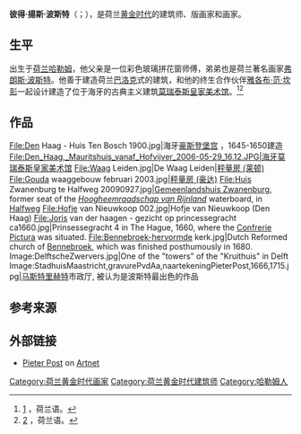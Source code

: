 {{expand|time=2016-05-16T02:14:30+00:00}}
{{Infobox architect
|name                =彼得·揚斯·波斯特<br>Peter Jansz Post
|native_name          = 
|image                = 
|image_size           = 
|caption              = 
|nationality          = 
|birth_date           = {{birth date|1608|5|1|}}
|birth_place          = [[荷兰共和国|荷兰共和国]][[哈勒姆|哈勒姆]]
|death_date           = {{death date and age|1669|5|8|1596|2|2|df=y}}
|death_place          = 荷蘭共和國[[海牙|海牙]]
|alma_mater           =
|practice             = 
|significant_buildings= [[莫瑞泰斯皇家美术馆|莫瑞泰斯皇家美术馆]]<br>[[豪斯登堡宫|豪斯登堡宫]]
|significant_projects = 
|significant_design   = 
|awards               = 
}}
'''彼得·揚斯·波斯特'''（{{lang-nl|Pieter Jansz Post}}；{{bd|1608年|5月1日|1669年|5月8日（埋葬）}}），是荷兰[[黄金时代|黄金时代]]的建筑师、版画家和画家。

== 生平 ==
出生于[[荷兰|荷兰]][[哈勒姆|哈勒姆]]，他父亲是一位彩色玻璃拼花窗师傅，弟弟也是荷兰著名画家[[弗朗斯·波斯特|弗朗斯·波斯特]]。他善于建造荷兰[[巴洛克|巴洛克]]式的建筑，和他的终生合作伙伴[[雅各布·范·坎彭|雅各布·范·坎彭]]一起设计建造了位于海牙的古典主义建筑[[莫瑞泰斯皇家美术馆|莫瑞泰斯皇家美术馆]]。<ref>[https://www.britannica.com/biography/Pieter-Post] {{Wayback|url=https://www.britannica.com/biography/Pieter-Post |date=20220403042918 }}，荷兰语。</ref><ref>[http://www.dbnl.org/tekst/houb005groo01_01/houb005groo01_01_0312.php] {{Wayback|url=http://www.dbnl.org/tekst/houb005groo01_01/houb005groo01_01_0312.php |date=20220526201038 }}，荷兰语。</ref>

== 作品 ==
<gallery>
File:Den Haag - Huis Ten Bosch 1900.jpg|海牙[[豪斯登堡宫|豪斯登堡宫]] ，1645-1650建造
File:Den_Haag,_Mauritshuis_vanaf_Hofvijver_2006-05-29_16.12.JPG|海牙[[莫瑞泰斯皇家美术馆|莫瑞泰斯皇家美术馆]]
File:Waag Leiden.jpg|De Waag Leiden|[[秤量房_(莱顿)|秤量房 (莱顿)]]
File:Gouda waaggebouw februari 2003.jpg|[[秤量房_(豪达)|秤量房 (豪达)]]
File:Huis Zwanenburg te Halfweg 20090927.jpg|[[Gemeenlandshuis_Zwanenburg|Gemeenlandshuis Zwanenburg]], former seat of the ''[[Hoogheemraadschap_van_Rijnland|Hoogheemraadschap van Rijnland]]'' waterboard, in [[Halfweg|Halfweg]]
File:Hofje van Nieuwkoop 002.jpg|Hofje van Nieuwkoop (Den Haag)
File:Joris van der haagen - gezicht op princessegracht ca1660.jpg|Prinsessegracht 4 in The Hague, 1660, where the [[Confrerie_Pictura|Confrerie Pictura]] was situated.
File:Bennebroek-hervormde kerk.jpg|Dutch Reformed church of [[Bennebroek|Bennebroek]], which was finished posthumously in 1680.
Image:DelftscheZwervers.jpg|One of the "towers" of the "Kruithuis" in Delft
Image:StadhuisMaastricht,gravurePvdAa,naartekeningPieterPost,1666,1715.jpg|[[马斯特里赫特|马斯特里赫特]]市政厅, 被认为是波斯特最出色的作品
</gallery>

== 参考来源 ==
{{Reflist}}

==外部链接==
*[http://www.artnet.com/artist/568163/pieter-jansz-post.html Pieter Post] {{Wayback|url=http://www.artnet.com/artist/568163/pieter-jansz-post.html |date=20220403042939 }} on [[Artnet|Artnet]]

{{Authority control}}
{{DEFAULTSORT:Post, Pieter}}
[[Category:荷兰黄金时代画家|Category:荷兰黄金时代画家]]
[[Category:荷兰黄金时代建筑师|Category:荷兰黄金时代建筑师]]
[[Category:哈勒姆人|Category:哈勒姆人]]
{{netherlands-bio-stub}}